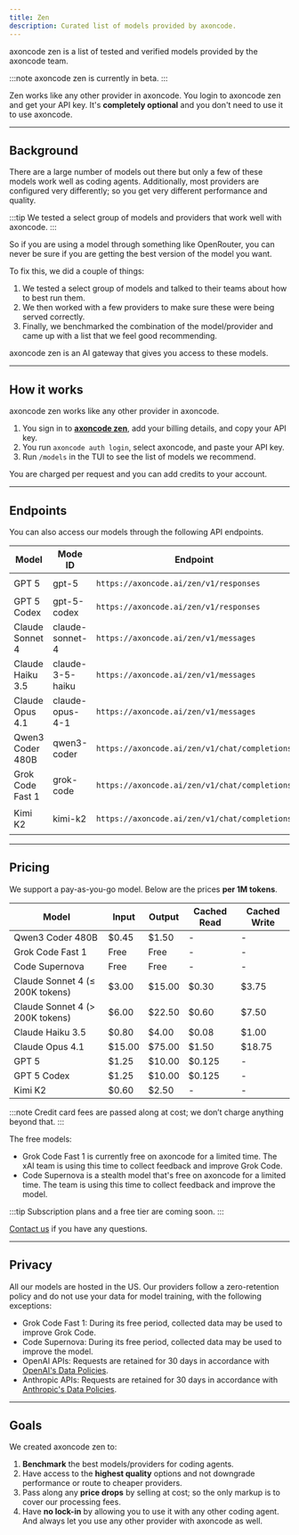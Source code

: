 ```yaml
---
title: Zen
description: Curated list of models provided by axoncode.
---
```



axoncode zen is a list of tested and verified models provided by the axoncode team.

:::note
axoncode zen is currently in beta.
:::

Zen works like any other provider in axoncode. You login to axoncode zen and get
your API key. It's **completely optional** and you don't need to use it to use
axoncode.

---

## Background

There are a large number of models out there but only a few of
these models work well as coding agents. Additionally, most providers are
configured very differently; so you get very different performance and quality.

:::tip
We tested a select group of models and providers that work well with axoncode.
:::

So if you are using a model through something like OpenRouter, you can never be
sure if you are getting the best version of the model you want.

To fix this, we did a couple of things:

1. We tested a select group of models and talked to their teams about how to
   best run them.
2. We then worked with a few providers to make sure these were being served
   correctly.
3. Finally, we benchmarked the combination of the model/provider and came up
   with a list that we feel good recommending.

axoncode zen is an AI gateway that gives you access to these models.

---

## How it works

axoncode zen works like any other provider in axoncode.

1. You sign in to **<a href={console}>axoncode zen</a>**, add your billing
   details, and copy your API key.
2. You run `axoncode auth login`, select axoncode, and paste your API key.
3. Run `/models` in the TUI to see the list of models we recommend.

You are charged per request and you can add credits to your account.

---

## Endpoints

You can also access our models through the following API endpoints.

| Model            | Mode ID          | Endpoint                                      | AI SDK Package              |
| ---------------- | ---------------- | --------------------------------------------- | --------------------------- |
| GPT 5            | gpt-5            | `https://axoncode.ai/zen/v1/responses`        | `@ai-sdk/openai`            |
| GPT 5 Codex      | gpt-5-codex      | `https://axoncode.ai/zen/v1/responses`        | `@ai-sdk/openai`            |
| Claude Sonnet 4  | claude-sonnet-4  | `https://axoncode.ai/zen/v1/messages`         | `@ai-sdk/anthropic`         |
| Claude Haiku 3.5 | claude-3-5-haiku | `https://axoncode.ai/zen/v1/messages`         | `@ai-sdk/anthropic`         |
| Claude Opus 4.1  | claude-opus-4-1  | `https://axoncode.ai/zen/v1/messages`         | `@ai-sdk/anthropic`         |
| Qwen3 Coder 480B | qwen3-coder      | `https://axoncode.ai/zen/v1/chat/completions` | `@ai-sdk/openai-compatible` |
| Grok Code Fast 1 | grok-code        | `https://axoncode.ai/zen/v1/chat/completions` | `@ai-sdk/openai-compatible` |
| Kimi K2          | kimi-k2          | `https://axoncode.ai/zen/v1/chat/completions` | `@ai-sdk/openai-compatible` |

---

## Pricing

We support a pay-as-you-go model. Below are the prices **per 1M tokens**.

| Model                           | Input  | Output | Cached Read | Cached Write |
| ------------------------------- | ------ | ------ | ----------- | ------------ |
| Qwen3 Coder 480B                | $0.45  | $1.50  | -           | -            |
| Grok Code Fast 1                | Free   | Free   | -           | -            |
| Code Supernova                  | Free   | Free   | -           | -            |
| Claude Sonnet 4 (≤ 200K tokens) | $3.00  | $15.00 | $0.30       | $3.75        |
| Claude Sonnet 4 (> 200K tokens) | $6.00  | $22.50 | $0.60       | $7.50        |
| Claude Haiku 3.5                | $0.80  | $4.00  | $0.08       | $1.00        |
| Claude Opus 4.1                 | $15.00 | $75.00 | $1.50       | $18.75       |
| GPT 5                           | $1.25  | $10.00 | $0.125      | -            |
| GPT 5 Codex                     | $1.25  | $10.00 | $0.125      | -            |
| Kimi K2                         | $0.60  | $2.50  | -           | -            |

:::note
Credit card fees are passed along at cost; we don’t charge anything beyond that.
:::

The free models:

- Grok Code Fast 1 is currently free on axoncode for a limited time. The xAI team is using this time to collect feedback and improve Grok Code.
- Code Supernova is a stealth model that's free on axoncode for a limited time. The team is using this time to collect feedback and improve the model.

:::tip
Subscription plans and a free tier are coming soon.
:::

<a href={email}>Contact us</a> if you have any questions.

---

## Privacy

All our models are hosted in the US. Our providers follow a zero-retention policy and do not use your data for model training, with the following exceptions:

- Grok Code Fast 1: During its free period, collected data may be used to improve Grok Code.
- Code Supernova: During its free period, collected data may be used to improve
  the model.
- OpenAI APIs: Requests are retained for 30 days in accordance with [OpenAI's Data Policies](https://platform.openai.com/docs/guides/your-data).
- Anthropic APIs: Requests are retained for 30 days in accordance with [Anthropic's Data Policies](https://docs.anthropic.com/en/docs/claude-code/data-usage).

---

## Goals

We created axoncode zen to:

1. **Benchmark** the best models/providers for coding agents.
2. Have access to the **highest quality** options and not downgrade performance or route to cheaper providers.
3. Pass along any **price drops** by selling at cost; so the only markup is to cover our processing fees.
4. Have **no lock-in** by allowing you to use it with any other coding agent. And always let you use any other provider with axoncode as well.
